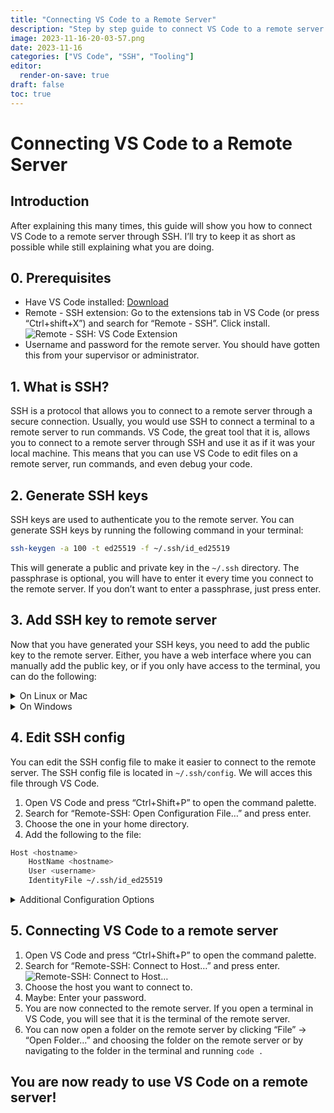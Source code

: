 ```yaml
---
title: "Connecting VS Code to a Remote Server"
description: "Step by step guide to connect VS Code to a remote server through SSH"
image: 2023-11-16-20-03-57.png
date: 2023-11-16
categories: ["VS Code", "SSH", "Tooling"]
editor:
  render-on-save: true
draft: false
toc: true
---
```


# Connecting VS Code to a Remote Server

## Introduction

After explaining this many times, this guide will show you how to connect VS Code to a remote server through SSH. I'll try to keep it as short as possible while still explaining what you are doing.

## 0. Prerequisites

- Have VS Code installed: [Download](https://code.visualstudio.com/download)
- Remote - SSH extension: Go to the extensions tab in VS Code (or press "Ctrl+shift+X") and search for "Remote - SSH". Click install. ![Remote - SSH: VS Code Extension](2023-11-16-20-03-57.png)
- Username and password for the remote server. You should have gotten this from your supervisor or administrator.

## 1. What is SSH?

SSH is a protocol that allows you to connect to a remote server through a secure connection. Usually, you would use SSH to connect a terminal to a remote server to run commands. VS Code, the great tool that it is, allows you to connect to a remote server through SSH and use it as if it was your local machine. This means that you can use VS Code to edit files on a remote server, run commands, and even debug your code.

## 2. Generate SSH keys

SSH keys are used to authenticate you to the remote server. You can generate SSH keys by running the following command in your terminal:

```bash
ssh-keygen -a 100 -t ed25519 -f ~/.ssh/id_ed25519
```

This will generate a public and private key in the `~/.ssh` directory.
The passphrase is optional, you will have to enter it every time you connect to the remote server. If you don't want to enter a passphrase, just press enter.

## 3. Add SSH key to remote server

Now that you have generated your SSH keys, you need to add the public key to the remote server.
Either, you have a web interface where you can manually add the public key, or if you only have access to the terminal, you can do the following:

<details>
<summary>On Linux or Mac</summary>
Run the following command in your terminal:

```bash
ssh-copy-id -i ~/.ssh/id_ed25519.pub <username>@<hostname>
```

</details>

<details>
<summary>On Windows</summary>

I would recommend to ssh into the remote server and add the public key manually. You can find the public key in `~/.ssh/id_ed25519.pub`.

Run the following command in your terminal:

```bash
ssh <username>@<hostname>
```

Here you will have to input your password. Once you are logged in, run the following command to add the public key to the authorized keys file:

```bash
echo "<public key>" >> ~/.ssh/authorized_keys
```
</details>

## 4. Edit SSH config

You can edit the SSH config file to make it easier to connect to the remote server. The SSH config file is located in `~/.ssh/config`. We will acces this file through VS Code.

1. Open VS Code and press "Ctrl+Shift+P" to open the command palette.
2. Search for "Remote-SSH: Open Configuration File..." and press enter.
3. Choose the one in your home directory.
4. Add the following to the file:

```bash
Host <hostname>
    HostName <hostname>
    User <username>
    IdentityFile ~/.ssh/id_ed25519
```

<details>
<summary>Additional Configuration Options</summary>
- You can add multiple hosts to the SSH config file. This is useful if you have multiple servers you want to connect to.
- If you have to go through a jump host to connect to the remote server, you can add the following to the SSH config file:

```bash
Host <hostname>
    HostName <hostname>
    User <username>
    IdentityFile ~/.ssh/id_ed25519
    ProxyCommand ssh <jump host username>@<jump host hostname> -W %h:%p
```
- If you have multiple really similar hosts, you can use `%h` and `%p` in the SSH config file. `%h` will be replaced with the hostname and `%p` will be replaced with the port number. This is useful if you have multiple servers with the same username and SSH key.

```bash
Host <hostname1> <hostname2> <hostname3>
    HostName %h
    User <username>
    IdentityFile ~/.ssh/id_ed25519
```
</details>


## 5. Connecting VS Code to a remote server

1. Open VS Code and press "Ctrl+Shift+P" to open the command palette.
2. Search for "Remote-SSH: Connect to Host..." and press enter. ![Remote-SSH: Connect to Host...](2023-11-16-20-21-06.png)
3. Choose the host you want to connect to.
4. Maybe: Enter your password.
5. You are now connected to the remote server. If you open a terminal in VS Code, you will see that it is the terminal of the remote server.
6. You can now open a folder on the remote server by clicking "File" -> "Open Folder..." and choosing the folder on the remote server or by navigating to the folder in the terminal and running `code .`

## You are now ready to use VS Code on a remote server!
